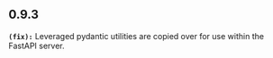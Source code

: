 ## 0.9.3
**`(fix):`** Leveraged pydantic utilities are copied over for use within the FastAPI server.

